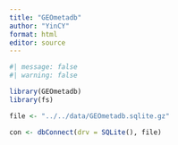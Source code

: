 ```yaml
---
title: "GEOmetadb"
author: "YinCY"
format: html
editor: source
---
```


```r
#| message: false
#| warning: false

library(GEOmetadb)
library(fs)
```

```r
file <- "../../data/GEOmetadb.sqlite.gz"

con <- dbConnect(drv = SQLite(), file)
```

























